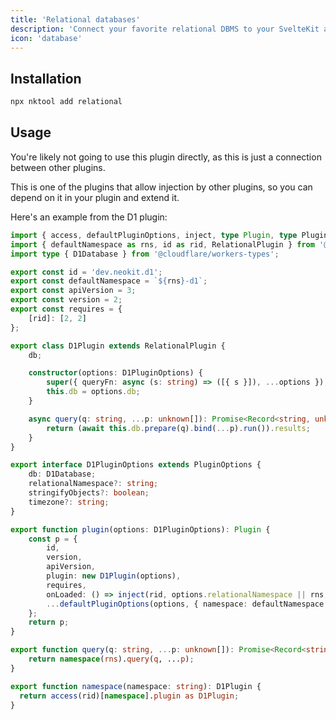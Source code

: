 ```yaml
---
title: 'Relational databases'
description: 'Connect your favorite relational DBMS to your SvelteKit application'
icon: 'database'
---
```


## Installation

```bash
npx nktool add relational
```

## Usage

<Note>You're likely not going to use this plugin directly, as this is just a connection between other plugins.</Note>

This is one of the plugins that allow injection by other plugins, so you can depend on it in your plugin and extend it.

Here's an example from the D1 plugin:

```ts src/lib/index.ts
import { access, defaultPluginOptions, inject, type Plugin, type PluginOptions } from '@neokit-dev/core';
import { defaultNamespace as rns, id as rid, RelationalPlugin } from '@neokit-dev/relational';
import type { D1Database } from '@cloudflare/workers-types';

export const id = 'dev.neokit.d1';
export const defaultNamespace = `${rns}-d1`;
export const apiVersion = 3;
export const version = 2;
export const requires = {
	[rid]: [2, 2]
};

export class D1Plugin extends RelationalPlugin {
	db;

	constructor(options: D1PluginOptions) {
		super({ queryFn: async (s: string) => ([{ s }]), ...options });
		this.db = options.db;
	}

	async query(q: string, ...p: unknown[]): Promise<Record<string, unknown>[]> {
		return (await this.db.prepare(q).bind(...p).run()).results;
	}
}

export interface D1PluginOptions extends PluginOptions {
	db: D1Database;
	relationalNamespace?: string;
	stringifyObjects?: boolean;
	timezone?: string;
}

export function plugin(options: D1PluginOptions): Plugin {
	const p = {
		id,
		version,
		apiVersion,
		plugin: new D1Plugin(options),
		requires,
		onLoaded: () => inject(rid, options.relationalNamespace || rns, p.plugin),
		...defaultPluginOptions(options, { namespace: defaultNamespace }),
	};
	return p;
}

export function query(q: string, ...p: unknown[]): Promise<Record<string, unknown>[]> {
	return namespace(rns).query(q, ...p);
}

export function namespace(namespace: string): D1Plugin {
  return access(rid)[namespace].plugin as D1Plugin;
}
```
